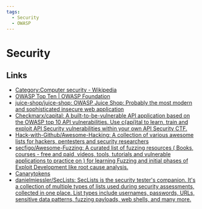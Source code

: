 ```yaml
---
tags:
  - Security
  - OWASP
---
```


# Security

## Links

- [Category:Computer security - Wikipedia](https://en.wikipedia.org/wiki/Category:Computer_security)
- [OWASP Top Ten | OWASP Foundation](https://owasp.org/www-project-top-ten/)
- [juice-shop/juice-shop: OWASP Juice Shop: Probably the most modern and sophisticated insecure web application](https://github.com/juice-shop/juice-shop)
- [Checkmarx/capital: A built-to-be-vulnerable API application based on the OWASP top 10 API vulnerabilities. Use c{api}tal to learn, train and exploit API Security vulnerabilities within your own API Security CTF.](https://github.com/Checkmarx/capital)
- [Hack-with-Github/Awesome-Hacking: A collection of various awesome lists for hackers, pentesters and security researchers](https://github.com/Hack-with-Github/Awesome-Hacking)
- [secfigo/Awesome-Fuzzing: A curated list of fuzzing resources ( Books, courses - free and paid, videos, tools, tutorials and vulnerable applications to practice on ) for learning Fuzzing and initial phases of Exploit Development like root cause analysis.](https://github.com/secfigo/Awesome-Fuzzing)
- [Canarytokens](https://www.canarytokens.org/generate)
- [danielmiessler/SecLists: SecLists is the security tester's companion. It's a collection of multiple types of lists used during security assessments, collected in one place. List types include usernames, passwords, URLs, sensitive data patterns, fuzzing payloads, web shells, and many more.](https://github.com/danielmiessler/SecLists)
